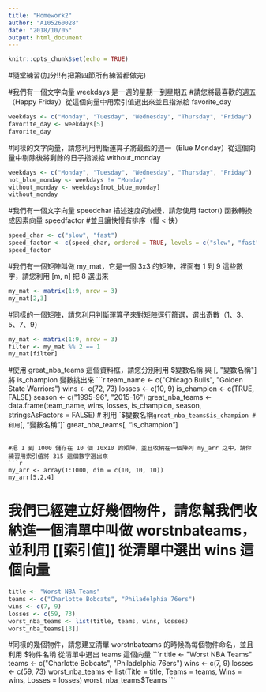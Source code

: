 ---
title: "Homework2"
author: "A105260028"
date: "2018/10/05"
output: html_document
---

```{r setup, include=FALSE}
knitr::opts_chunk$set(echo = TRUE)
```

#隨堂練習(加分!!有把第四節所有練習都做完)

#我們有一個文字向量 weekdays 是一週的星期一到星期五
#請您將最喜歡的週五（Happy Friday）從這個向量中用索引值選出來並且指派給 favorite_day
```{r}
weekdays <- c("Monday", "Tuesday", "Wednesday", "Thursday", "Friday")
favorite_day <- weekdays[5]
favorite_day
```

#同樣的文字向量，請您利用判斷運算子將最藍的週一（Blue Monday）從這個向量中剔除後將剩餘的日子指派給 without_monday
```{r}
weekdays <- c("Monday", "Tuesday", "Wednesday", "Thursday", "Friday")
not_blue_monday <- weekdays != "Monday"
without_monday <- weekdays[not_blue_monday]
without_monday
```
#我們有一個文字向量 speedchar 描述速度的快慢，請您使用 factor() 函數轉換成因素向量 speedfactor
#並且讓快慢有排序（慢 < 快）
```{r}
speed_char <- c("slow", "fast")
speed_factor <- c(speed_char, ordered = TRUE, levels = c("slow", "fast"))
speed_factor
```

#我們有一個矩陣叫做 my_mat，它是一個 3x3 的矩陣，裡面有 1 到 9 這些數字，請您利用 [m, n] 把 8 選出來
```{r}
my_mat <- matrix(1:9, nrow = 3)
my_mat[2,3]
```

#同樣的一個矩陣，請您利用判斷運算子來對矩陣逕行篩選，選出奇數（1、3、5、7、9）
```{r}
my_mat <- matrix(1:9, nrow = 3)
filter <- my_mat %% 2 == 1
my_mat[filter]
```

#使用 great_nba_teams 這個資料框，請您分別利用 $變數名稱 與 [, "變數名稱"] 將 is_champion 變數挑出來
```{r}
team_name <- c("Chicago Bulls", "Golden State Warriors")
wins <- c(72, 73)
losses <- c(10, 9)
is_champion <- c(TRUE, FALSE)
season <- c("1995-96", "2015-16")
great_nba_teams <- data.frame(team_name, wins, losses, is_champion, season, stringsAsFactors = FALSE)
# 利用 `$變數名稱`
great_nba_teams$is_champion
# 利用`[, "變數名稱"]`
great_nba_teams[, "is_champion"]
```

#把 1 到 1000 儲存在 10 個 10x10 的矩陣，並且收納在一個陣列 my_arr 之中，請你練習用索引值將 315 這個數字選出來
```{r}
my_arr <- array(1:1000, dim = c(10, 10, 10))
my_arr[5,2,4]
```

# 我們已經建立好幾個物件，請您幫我們收納進一個清單中叫做 worstnbateams，並利用 [[索引值]] 從清單中選出 wins 這個向量
```{r}
title <- "Worst NBA Teams"
teams <- c("Charlotte Bobcats", "Philadelphia 76ers")
wins <- c(7, 9)
losses <- c(59, 73)
worst_nba_teams <- list(title, teams, wins, losses)
worst_nba_teams[[3]]
```

#同樣的幾個物件，請您建立清單 worstnbateams 的時候為每個物件命名，並且利用 $物件名稱 從清單中選出 teams 這個向量
```{r}
title <- "Worst NBA Teams"
teams <- c("Charlotte Bobcats", "Philadelphia 76ers")
wins <- c(7, 9)
losses <- c(59, 73)
worst_nba_teams <- list(Title = title, Teams = teams, Wins = wins, Losses = losses)
worst_nba_teams$Teams
```

